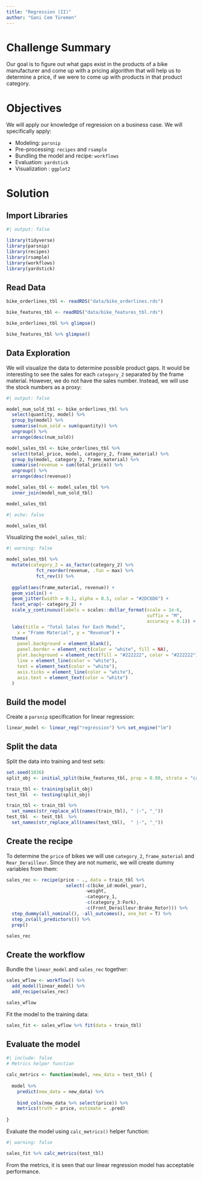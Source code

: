 ```yaml
---
title: "Regression (II)"
author: "Gani Cem Türemen"
---
```


# Challenge Summary

Our goal is to figure out what gaps exist in the products of a bike manufacturer and come up with a pricing algorithm that will help us to determine a price, if we were to come up with products in that product category.

# Objectives

We will apply our knowledge of regression on a business case. We will specifically apply:

- Modeling: `parsnip`
- Pre-processing: `recipes` and `rsample`
- Bundling the model and recipe: `workflows`
- Evaluation: `yardstick`
- Visualization : `ggplot2`

# Solution

## Import Libraries

```r
#| output: false

library(tidyverse)  
library(parsnip)  
library(recipes)  
library(rsample)
library(workflows)
library(yardstick)
```

## Read Data

```r
bike_orderlines_tbl <- readRDS("data/bike_orderlines.rds")

bike_features_tbl <- readRDS("data/bike_features_tbl.rds")

bike_orderlines_tbl %>% glimpse()
```

```r
bike_features_tbl %>% glimpse()
```

## Data Exploration

We will visualize the data to determine possible product gaps. It would be interesting to see the sales for each `category_2` separated by the frame material. However, we do not have the sales number. Instead, we will use the stock numbers as a proxy:
```r
#| output: false

model_num_sold_tbl <- bike_orderlines_tbl %>% 
  select(quantity, model) %>%
  group_by(model) %>%
  summarise(num_sold = sum(quantity)) %>%
  ungroup() %>%
  arrange(desc(num_sold))

model_sales_tbl <- bike_orderlines_tbl %>% 
  select(total_price, model, category_2, frame_material) %>% 
  group_by(model, category_2, frame_material) %>%
  summarise(revenue = sum(total_price)) %>%
  ungroup() %>%
  arrange(desc(revenue))

model_sales_tbl <- model_sales_tbl %>% 
  inner_join(model_num_sold_tbl)

model_sales_tbl
```

```r
#| echo: false

model_sales_tbl
```

Visualizing the `model_sales_tbl`:
```r
#| warning: false

model_sales_tbl %>% 
  mutate(category_2 = as_factor(category_2) %>% 
           fct_reorder(revenue, .fun = max) %>% 
           fct_rev()) %>% 
  
  ggplot(aes(frame_material, revenue)) +
  geom_violin() +
  geom_jitter(width = 0.1, alpha = 0.5, color = "#2DC6D6") +
  facet_wrap(~ category_2) +
  scale_y_continuous(labels = scales::dollar_format(scale = 1e-6, 
                                                    suffix = "M", 
                                                    accuracy = 0.1)) +
  labs(title = "Total Sales for Each Model",
    x = "Frame Material", y = "Revenue") +
  theme(
    panel.background = element_blank(),
    panel.border = element_rect(color = "white", fill = NA),
    plot.background = element_rect(fill = "#222222", color = "#222222"),
    line = element_line(color = "white"),
    text = element_text(color = "white"),
    axis.ticks = element_line(color = "white"),
    axis.text = element_text(color = "white")
  )
```

## Build the model

Create a `parsnip` specification for linear regression:
```r
linear_model <- linear_reg("regression") %>% set_engine("lm")
```

## Split the data

Split the data into training and test sets:
```r
set.seed(1036)
split_obj <- initial_split(bike_features_tbl, prop = 0.80, strata = "category_2")

train_tbl <- training(split_obj)
test_tbl  <- testing(split_obj)

train_tbl <- train_tbl %>%
  set_names(str_replace_all(names(train_tbl), " |-", "_"))
test_tbl  <- test_tbl  %>% 
  set_names(str_replace_all(names(test_tbl),  " |-", "_"))
```

## Create the recipe

To determine the `price` of bikes we will use `category_2`, `frame_material` and `Rear_Derailleur`. Since they are not numeric, we will create dummy variables from them:
```r
sales_rec <- recipe(price ~ ., data = train_tbl %>% 
                      select(-c(bike_id:model_year), 
                             -weight, 
                             -category_1, 
                             -c(category_3:Fork), 
                             -c(Front_Derailleur:Brake_Rotor))) %>% 
  step_dummy(all_nominal(), -all_outcomes(), one_hot = T) %>%
  step_zv(all_predictors()) %>%
  prep()

sales_rec
```

## Create the workflow

Bundle the `linear_model` and `sales_rec` together:
```r
sales_wflow <- workflow() %>% 
  add_model(linear_model) %>% 
  add_recipe(sales_rec)

sales_wflow
```

Fit the model to the training data:
```r
sales_fit <- sales_wflow %>% fit(data = train_tbl)
```

## Evaluate the model

```r
#| include: false
# Metrics helper function

calc_metrics <- function(model, new_data = test_tbl) {
  
  model %>%
    predict(new_data = new_data) %>%
    
    bind_cols(new_data %>% select(price)) %>%
    metrics(truth = price, estimate = .pred)
  
}
```

Evaluate the model using `calc_metrics()` helper function:
```r
#| warning: false

sales_fit %>% calc_metrics(test_tbl)
```

From the metrics, it is seen that our linear regression model has acceptable performance.